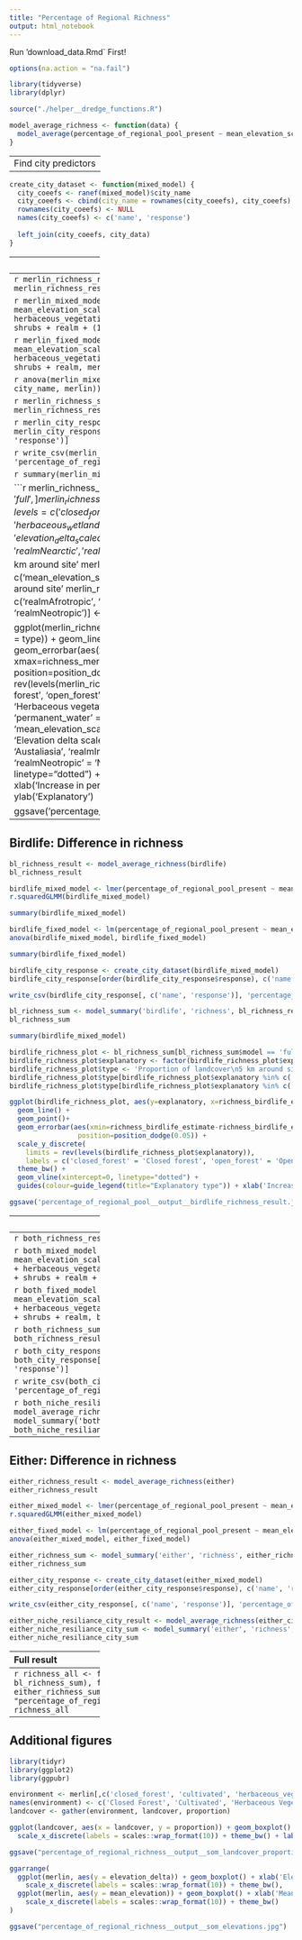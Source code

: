 ```yaml
---
title: "Percentage of Regional Richness"
output: html_notebook
---
```


Run 'download_data.Rmd` First!

```r
options(na.action = "na.fail") 

library(tidyverse)
library(dplyr)

source("./helper__dredge_functions.R")
```

```r
model_average_richness <- function(data) {
  model_average(percentage_of_regional_pool_present ~ mean_elevation_scaled + elevation_delta_scaled + closed_forest + cultivated + herbaceous_vegetation + herbaceous_wetland + open_forest + permanent_water + shrubs + urban + realm + (1|city_name), data, 4)
}
```

----------------------
Find city predictors
----------------------

```r
create_city_dataset <- function(mixed_model) {
  city_coeefs <- ranef(mixed_model)$city_name
  city_coeefs <- cbind(city_name = rownames(city_coeefs), city_coeefs)
  rownames(city_coeefs) <- NULL
  names(city_coeefs) <- c('name', 'response')
  
  left_join(city_coeefs, city_data)
}
```

----------------------
Merlin: Difference in richness
----------------------
```r
merlin_richness_result <- model_average_richness(merlin)
merlin_richness_result
```

```r
merlin_mixed_model <- lmer(percentage_of_regional_pool_present ~ mean_elevation_scaled + elevation_delta_scaled + closed_forest + cultivated + herbaceous_vegetation + herbaceous_wetland + open_forest + permanent_water + shrubs + realm + (1|city_name), merlin)
r.squaredGLMM(merlin_mixed_model)
```

```r
merlin_fixed_model <- lm(percentage_of_regional_pool_present ~ mean_elevation_scaled + elevation_delta_scaled + closed_forest + cultivated + herbaceous_vegetation + herbaceous_wetland + open_forest + permanent_water + shrubs + realm, merlin)
anova(merlin_mixed_model, merlin_fixed_model)
```

```r
anova(merlin_mixed_model, lm(percentage_of_regional_pool_present ~ city_name, merlin))
```


```r
merlin_richness_sum <- model_summary('merlin', 'richness', merlin_richness_result)
merlin_richness_sum
```

```r
merlin_city_response <- create_city_dataset(merlin_mixed_model)
merlin_city_response[order(merlin_city_response$response), c('name', 'response')]
```

```r
write_csv(merlin_city_response[, c('name', 'response')], 'percentage_of_regional_richness__output__merlin_city_richness_intercept.csv')
```


```r
summary(merlin_mixed_model)
```

```r
merlin_richness_plot <- merlin_richness_sum[merlin_richness_sum$model == 'full',]
merlin_richness_plot$explanatory <- factor(merlin_richness_plot$explanatory, levels = c('closed_forest', 'open_forest', 'shrubs', 'herbaceous_vegetation', 'herbaceous_wetland', 'permanent_water', 'cultivated', 'urban', 'mean_elevation_scaled', 'elevation_delta_scaled', 'realmAfrotropic', 'realmAustralasia', 'realmIndomalayan', 'realmNearctic', 'realmNeotropic'))
merlin_richness_plot$type <- 'Proportion of landcover\n5 km around site'
merlin_richness_plot$type[merlin_richness_plot$explanatory %in% c('mean_elevation_scaled', 'elevation_delta_scaled')] <- 'Average elevation\n5 km around site'
merlin_richness_plot$type[merlin_richness_plot$explanatory %in% c('realmAfrotropic', 'realmAustralasia', 'realmIndomalayan', 'realmNearctic', 'realmNeotropic')] <- 'Realm'

ggplot(merlin_richness_plot, aes(y=explanatory, x=richness_merlin_estimate, colour = type)) + 
  geom_line() +
  geom_point()+
  geom_errorbar(aes(xmin=richness_merlin_estimate-richness_merlin_error, xmax=richness_merlin_estimate+richness_merlin_error), width=.2,
                 position=position_dodge(0.05)) +
  scale_y_discrete(
    limits = rev(levels(merlin_richness_plot$explanatory)), 
    labels = c('closed_forest' = 'Closed forest', 'open_forest' = 'Open forest', 'shrubs' = 'Shrubs', 'herbaceous_vegetation' = 'Herbaceous vegetation', 'herbaceous_wetland' = 'Herbaceous wetland', 'permanent_water' = 'Permanent water', 'cultivated' = 'Cultivated', 'urban' = 'Urban', 'mean_elevation_scaled' = 'Mean elevation scaled', 'elevation_delta_scaled' = 'Elevation delta scaled', 'realmAfrotropic' = 'Afrotropic', 'realmAustralasia' = 'Austaliasia', 'realmIndomalayan' = 'Indomalayan', 'realmNearctic' = 'Nearctic', 'realmNeotropic' = 'Neotropic')) +
  theme_bw() +
  geom_vline(xintercept=0, linetype="dotted") +
  guides(colour=guide_legend(title="Explanatory type")) + xlab('Increase in percentage of regional richness\n± Standard Error') + ylab('Explanatory')

ggsave('percentage_of_regional_pool__output__merlin_richness_result.jpg')
```


----------------------
Birdlife: Difference in richness
----------------------
```r
bl_richness_result <- model_average_richness(birdlife)
bl_richness_result
```

```r
birdlife_mixed_model <- lmer(percentage_of_regional_pool_present ~ mean_elevation_scaled + closed_forest + cultivated + herbaceous_vegetation + herbaceous_wetland + open_forest + shrubs + realm + (1|city_name), birdlife)
r.squaredGLMM(birdlife_mixed_model)
```

```r
summary(birdlife_mixed_model)
```

```r
birdlife_fixed_model <- lm(percentage_of_regional_pool_present ~ mean_elevation_scaled + closed_forest + cultivated + herbaceous_vegetation + herbaceous_wetland + open_forest + shrubs + realm, birdlife)
anova(birdlife_mixed_model, birdlife_fixed_model)
```

```r
summary(birdlife_fixed_model)
```

```r
birdlife_city_response <- create_city_dataset(birdlife_mixed_model)
birdlife_city_response[order(birdlife_city_response$response), c('name', 'response')]
```

```r
write_csv(birdlife_city_response[, c('name', 'response')], 'percentage_of_regional_richness__output__birdlife_city_richness_intercept.csv')
```


```r
bl_richness_sum <- model_summary('birdlife', 'richness', bl_richness_result)
bl_richness_sum
```

```r
summary(birdlife_mixed_model)
```

```r
birdlife_richness_plot <- bl_richness_sum[bl_richness_sum$model == 'full',]
birdlife_richness_plot$explanatory <- factor(birdlife_richness_plot$explanatory, levels = c('closed_forest', 'open_forest', 'shrubs', 'herbaceous_vegetation', 'herbaceous_wetland', 'permanent_water', 'cultivated', 'urban', 'mean_elevation_scaled', 'elevation_delta_scaled', 'realmAfrotropic', 'realmAustralasia', 'realmIndomalayan', 'realmNearctic', 'realmNeotropic'))
birdlife_richness_plot$type <- 'Proportion of landcover\n5 km around site'
birdlife_richness_plot$type[birdlife_richness_plot$explanatory %in% c('mean_elevation_scaled', 'elevation_delta_scaled')] <- 'Average elevation\n5 km around site'
birdlife_richness_plot$type[birdlife_richness_plot$explanatory %in% c('realmAfrotropic', 'realmAustralasia', 'realmIndomalayan', 'realmNearctic', 'realmNeotropic')] <- 'Realm'

ggplot(birdlife_richness_plot, aes(y=explanatory, x=richness_birdlife_estimate, colour = type)) + 
  geom_line() +
  geom_point()+
  geom_errorbar(aes(xmin=richness_birdlife_estimate-richness_birdlife_error, xmax=richness_birdlife_estimate+richness_birdlife_error), width=.2,
                 position=position_dodge(0.05)) +
  scale_y_discrete(
    limits = rev(levels(birdlife_richness_plot$explanatory)), 
    labels = c('closed_forest' = 'Closed forest', 'open_forest' = 'Open forest', 'shrubs' = 'Shrubs', 'herbaceous_vegetation' = 'Herbaceous vegetation', 'herbaceous_wetland' = 'Herbaceous wetland', 'permanent_water' = 'Permanent water', 'cultivated' = 'Cultivated', 'urban' = 'Urban', 'mean_elevation_scaled' = 'Mean elevation scaled', 'elevation_delta_scaled' = 'Elevation delta scaled', 'realmAfrotropic' = 'Afrotropic', 'realmAustralasia' = 'Austaliasia', 'realmIndomalayan' = 'Indomalayan', 'realmNearctic' = 'Nearctic', 'realmNeotropic' = 'Neotropic')) +
  theme_bw() +
  geom_vline(xintercept=0, linetype="dotted") +
  guides(colour=guide_legend(title="Explanatory type")) + xlab('Increase in percentage of regional pool richness\n± Standard Error') + ylab('Explanatory')

ggsave('percentage_of_regional_pool__output__birdlife_richness_result.jpg')
```

----------------------
Both: Difference in richness
----------------------
```r
both_richness_result <- model_average_richness(both)
both_richness_result
```

```r
both_mixed_model <- lmer(percentage_of_regional_pool_present ~ mean_elevation_scaled + elevation_delta_scaled + closed_forest + cultivated + herbaceous_vegetation + herbaceous_wetland + open_forest + permanent_water + shrubs + realm + (1|city_name), both)
r.squaredGLMM(both_mixed_model)
```

```r
both_fixed_model <- lm(percentage_of_regional_pool_present ~ mean_elevation_scaled + elevation_delta_scaled + closed_forest + cultivated + herbaceous_vegetation + herbaceous_wetland + open_forest + permanent_water + shrubs + realm, both)
anova(both_mixed_model, both_fixed_model)
```

```r
both_richness_sum <- model_summary('both', 'richness', both_richness_result)
both_richness_sum
```

```r
both_city_response <- create_city_dataset(both_mixed_model)
both_city_response[order(both_city_response$response), c('name', 'response')]
```

```r
write_csv(both_city_response[, c('name', 'response')], 'percentage_of_regional_richness__output__both_city_richness_intercept.csv')
```

```r
both_niche_resiliance_city_result <- model_average_richness(both_city_response)
both_niche_resiliance_city_sum <- model_summary('both', 'richness', both_niche_resiliance_city_result)
both_niche_resiliance_city_sum
```

----------------------
Either: Difference in richness
----------------------
```r
either_richness_result <- model_average_richness(either)
either_richness_result
```

```r
either_mixed_model <- lmer(percentage_of_regional_pool_present ~ mean_elevation_scaled + closed_forest + cultivated + herbaceous_vegetation + herbaceous_wetland + open_forest + permanent_water + shrubs + realm + (1|city_name), either)
r.squaredGLMM(either_mixed_model)
```

```r
either_fixed_model <- lm(percentage_of_regional_pool_present ~ mean_elevation_scaled + closed_forest + cultivated + herbaceous_vegetation + herbaceous_wetland + open_forest + permanent_water + shrubs + realm, either)
anova(either_mixed_model, either_fixed_model)
```

```r
either_richness_sum <- model_summary('either', 'richness', either_richness_result)
either_richness_sum
```

```r
either_city_response <- create_city_dataset(either_mixed_model)
either_city_response[order(either_city_response$response), c('name', 'response')]
```

```r
write_csv(either_city_response[, c('name', 'response')], 'percentage_of_regional_richness__output__either_city_richness_intercept.csv')
```

```r
either_niche_resiliance_city_result <- model_average_richness(either_city_response)
either_niche_resiliance_city_sum <- model_summary('either', 'richness', either_niche_resiliance_city_result)
either_niche_resiliance_city_sum
```

----------------------
Full result
----------------------
```r
richness_all <- full_join(full_join(merlin_richness_sum, bl_richness_sum), full_join(both_richness_sum, either_richness_sum))
write_csv(richness_all, "percentage_of_regional_richness__output__richness_result.csv")
richness_all
```




---------------------------------------
Additional figures
---------------------------------------

```r
library(tidyr)
library(ggplot2)
library(ggpubr)
```

```r
environment <- merlin[,c('closed_forest', 'cultivated', 'herbaceous_vegetation', 'herbaceous_wetland', 'open_forest', 'permanent_water', 'shrubs', 'urban')]
names(environment) <- c('Closed Forest', 'Cultivated', 'Herbaceous Vegetation', 'Herbaceous Wetland', 'Open Forest', 'Permanent Water', 'Shurbs', 'Urban')
landcover <- gather(environment, landcover, proportion)

ggplot(landcover, aes(x = landcover, y = proportion)) + geom_boxplot() + xlab('Landcover Class') + ylab('Proportion in 5 km around sites') +
  scale_x_discrete(labels = scales::wrap_format(10)) + theme_bw() + labs(title = "Landcover Proportions")

ggsave("percentage_of_regional_richness__output__som_landcover_proportions.jpg")
```

```r
ggarrange(
  ggplot(merlin, aes(y = elevation_delta)) + geom_boxplot() + xlab('Elevation Delta') + ylab('Average Metres in 5 km around sites') +
    scale_x_discrete(labels = scales::wrap_format(10)) + theme_bw(),
  ggplot(merlin, aes(y = mean_elevation)) + geom_boxplot() + xlab('Mean Elevation') + ylab('Average Metres in 5 km around sites') +
    scale_x_discrete(labels = scales::wrap_format(10)) + theme_bw()
)

ggsave("percentage_of_regional_richness__output__som_elevations.jpg")
```



